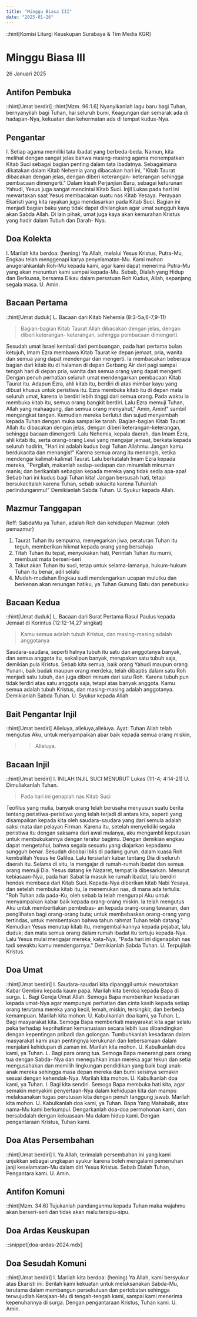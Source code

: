 ```yaml
---
title: "Minggu Biasa III"
date: "2025-01-26"
---
```

::hint[Komisi Liturgi Keuskupan Surabaya & Tim Media KGR]
# Minggu Biasa III
26 Januari 2025

## Antifon Pembuka
::hint[Umat berdiri]
::hint[Mzm. 96:1.6]
Nyanyikanlah lagu baru bagi Tuhan, bernyanyilah bagi Tuhan, hai seluruh bumi, Keagungan dan semarak ada di hadapan-Nya, kekuatan dan kehormatan ada di tempat kudus-Nya. 


## Pengantar
I. Setiap agama memiliki tata ibadat yang berbeda-beda. Namun, kita melihat dengan sangat jelas bahwa masing-masing agama menempatkan Kitab Suci sebagai bagian penting dalam tata ibadatnya. Sebagaimana dikatakan dalam Kitab Nehemia yang dibacakan hari ini, "Kitab Taurat dibacakan dengan jelas, dengan diberi keterangan- keterangan sehingga pembacaan dimengerti." Dalam kisah Perjanjian Baru, sebagai keturunan Yahudi, Yesus juga sangat mencintai Kitab Suci. Injil Lukas pada hari ini mewartakan saat Yesus membacakan suatu nas Kitab Yesaya. Perayaan Ekaristi yang kita rayakan juga mendasarkan pada Kitab Suci. Bagian ini menjadi bagian baku yang tidak dapat dihilangkan agar umat sungguh kaya akan Sabda Allah. Di lain pihak, umat juga kaya akan kemurahan Kristus yang hadir dalam Tubuh dan Darah- Nya. 

## Doa Kolekta
I. Marilah kita berdoa: (hening)
Ya Allah, melalui Yesus Kristus, Putra-Mu, Engkau telah menggenapi karya penyelamatan-Mu. Kami mohon anugerahkanlah Roh-Mu kepada kami, agar kami dapat menerima Putra-Mu yang akan menuntun kami sampai kepada-Mu. Sebab, Dialah yang Hidup dan Berkuasa, bersama Dikau dalam persatuan Roh Kudus, Allah, sepanjang segala masa. 
U. Amin.

## Bacaan Pertama
::hint[Umat duduk]
L. Bacaan dari Kitab Nehemia  (8:3-5a,6-7,9-11) 
> Bagian-bagian Kitab Taurat Allah dibacakan dengan jelas, dengan diberi keterangan- keterangan, sehingga pembacaan dimengerti. 

Sesudah umat Israel kembali dari pembuangan, pada hari pertama bulan ketujuh, Imam Ezra membawa Kitab Taurat ke depan jemaat, pria, wanita dan semua yang dapat mendengar dan mengerti. Ia membacakan beberapa bagian dari kitab itu di halaman di depan Gerbang Air dari pagi sampai tengah hari di depan pria, wanita dan semua orang yang dapat mengerti. Dengan penuh perhatian seluruh umat mendengarkan pembacaan Kitab Taurat itu. Adapun Ezra, ahli kitab itu, berdiri di atas mimbar kayu yang dibuat khusus untuk peristiwa itu. Ezra membuka kitab itu di depan mata seluruh umat, karena ia berdiri lebih tinggi dari semua orang. Pada waktu ia membuka kitab itu, semua orang bangkit berdiri. Lalu Ezra memuji Tuhan, Allah yang mahaagung, dan semua orang menyahut," Amin, Amin!" sambil mengangkat tangan. Kemudian mereka berlutut dan sujud menyembah kepada Tuhan dengan muka sampai ke tanah. Bagian-bagian Kitab Taurat Allah itu dibacakan dengan jelas, dengan diberi keterangan-keterangan, sehingga bacaan dimengerti. Lalu Nehemia, kepala daerah, dan Imam Ezra, ahli kitab itu, serta orang-orang Lewi yang mengajar jemaat, berkata kepada seluruh hadirin, "Hari ini adalah kudus bagi Tuhan Allahmu. Jangan kamu berdukacita dan menangis!" Karena semua orang itu menangis, ketika mendengar kalimat-kalimat Taurat. Lalu berkatalah Imam Ezra kepada mereka, "Pergilah, makanlah sedap-sedapan dan minumlah minuman manis; dan berikanlah sebagian kepada mereka yang tidak sedia apa-apa! Sebab hari ini kudus bagi Tuhan kita! Jangan bersusah hati, tetapi bersukacitalah karena Tuhan, sebab sukacita karena Tuhanlah perlindunganmu!" Demikianlah Sabda Tuhan. 
U. Syukur kepada Allah.

## Mazmur Tanggapan
Reff: SabdaMu ya Tuhan, adalah Roh dan kehidupan
Mazmur: (oleh pemazmur)
1. Taurat Tuhan itu sempurna, menyegarkan jiwa, peraturan Tuhan itu teguh, memberikan hikmat kepada orang yang bersahaja
2. Titah Tuhan itu tepat, menyukakan hati, Perintah Tuhan itu murni, membuat mata berseri-seri
3. Takut akan Tuhan itu suci, tetap untuk selama-lamanya, hukum-hukum Tuhan itu benar, adil selalu
4. Mudah-mudahan Engkau sudi mendengarkan ucapan mulutku dan berkenan akan renungan hatiku, ya Tuhan Gunung Batu dan penebusku

## Bacaan Kedua
::hint[Umat duduk]
L. Bacaan dari Surat Pertama Rasul Paulus kepada Jemaat di Korintus (12:12-14,27 singkat)
> Kamu semua adalah tubuh Kristus, dan masing-masing adalah anggotanya

Saudara-saudara, seperti halnya tubuh itu satu dan anggotanya banyak, dan semua anggota itu, sekalipun banyak, merupakan satu tubuh saja, demikian pula Kristus. Sebab kita semua, baik orang Yahudi maupun orang Yunani, baik budak maupun orang merdeka, telah dibaptis dalam satu Roh menjadi satu tubuh, dan juga diberi minum dari satu Roh. Karena tubuh pun tidak terdiri atas satu anggota saja, tetapi atas banyak anggota. Kamu semua adalah tubuh Kristus, dan masing-masing adalah anggotanya. Demikianlah Sabda Tuhan. 
U. Syukur kepada Allah.

## Bait Pengantar Injil
::hint[Umat berdiri]
Alleluya, alleluya,alleluya.
Ayat: Tuhan Allah telah mengutus Aku, untuk menyampaikan abar baik kepada semua orang miskin, 
>> Alleluya.

## Bacaan Injil
::hint[Umat berdiri]
I. INILAH INJIL SUCI MENURUT Lukas (1:1-4; 4:14-21)
U. Dimuliakanlah Tuhan.
> Pada hari ini genaplah nas Kitab Suci

Teofilus yang mulia, banyak orang telah berusaha menyusun suatu berita tentang peristiwa-peristiwa yang telah terjadi di antara kita, seperti yang disampaikan kepada kita oleh saudara-saudara yang dari semula adalah saksi mata dan pelayan Firman. Karena itu, setelah menyelidiki segala peristiwa itu dengan saksama dari awal mulanya, aku mengambil keputusan untuk membukukannya dengan teratur bagimu. Dengan demikian engkau dapat mengetahui, bahwa segala sesuatu yang diajarkan kepadamu sungguh benar. Sesudah dicobai Iblis di padang gurun, dalam kuasa Roh kembalilah Yesus ke Galilea. Lalu tersiarlah kabar tentang Dia di seluruh daerah itu. Selama di situ, la mengajar di rumah-rumah ibadat dan semua orang memuji Dia. Yesus datang ke Nazaret, tempat la dibesarkan. Menurut kebiasaan-Nya, pada hari Sabat la masuk ke rumah ibadat, lalu berdiri hendak membaca dari Kitab Suci. Kepada-Nya diberikan kitab Nabi Yesaya, dan setelah membuka kitab itu, la menemukan nas, di mana ada tertulis: "Roh Tuhan ada pada-Ku, oleh sebab la telah mengurapi Aku untuk menyampaikan kabar baik kepada orang-orang miskin. Ia telah mengutus Aku untuk memberitakan pembebas- an kepada orang-orang tawanan, dan penglihatan bagi orang-orang buta; untuk membebaskan orang-orang yang tertindas, untuk membentakan bahwa tahun rahmat Tuhan telah datang." Kemudian Yesus menutup kitab itu, mengembalikannya kepada pejabat, lalu duduk; dan mata semua orang dalam rumah ibadat itu tertuju kepada-Nya. Lalu Yesus mulai mengajar mereka, kata-Nya, "Pada hari ini digenapilah nas tadi sewaktu kamu mendengarnya." Demikianlah Sabda Tuhan. 
U. Terpujilah Kristus.

## Doa Umat
::hint[Umat berdiri]
I. Saudara-saudari kita dipanggil untuk mewartakan Kabar Gembira kepada kaum papa. Marilah kita berdoa kepada Bapa di surga. 
L. Bagi Gereja Umat Allah. Semoga Bapa memberikan kesadaran kepada umat-Nya agar mempunyai perhatian dan cinta kasih kepada setiap orang terutama mereka yang kecil, lemah, miskin, tersingkir, dan berbeda kemampuan. Marilah kita mohon. 
U. Kabulkanlah doa kami, ya Tuhan. 
L. Bagi masyarakat kita. Semoga Bapa memberkati masyarakat kita agar selalu peka terhadap keprihatinan kemanusiaan secara lebih luas dibandingkan dengan kepentingan pribadi dan golongan. Tumbuhkanlah kesadaran dalam masyarakat kami akan pentingnya kerukunan dan kebersamaan dalam menjalani kehidupan di zaman ini. Marilah kita mohon. 
U. Kabulkanlah doa kami, ya Tuhan. 
L. Bagi para orang tua. Semoga Bapa menerangi para orang tua dengan Sabda- Nya dan meneguhkan iman mereka agar tekun dan setia mengusahakan dan memilih lingkungan pendidikan yang baik bagi anak-anak mereka sehingga masa depan mereka dan bumi seisinya semakin sesuai dengan kehendak-Nya. Marilah kita mohon. 
U. Kabulkanlah doa kami, ya Tuhan. 
I. Bagi kita sendiri. Semoga Bapa membuka hati kita, agar semakin menyakini penyertaan-Nya dalam kehidupan kita dan mampu melaksanakan tugas perutusan kita dengan penuh tanggung jawab. Marilah kita mohon. 
U. Kabulkanlah doa kami, ya Tuhan. 
Bapa Yang Mahabaik, atas nama-Mu kami berkumpul. Dengarkanlah doa-doa permohonan kami, dan bersabdalah dengan kekuasaan-Mu dalam hidup kami. Dengan pengantaraan Kristus, Tuhan kami. 

## Doa Atas Persembahan
::hint[Umat berdiri]
I. Ya Allah, terimalah persembahan ini yang kami unjukkan sebagai ungkapan syukur karena boleh mengalami pemenuhan janji keselamatan-Mu dalam diri Yesus Kristus. Sebab Dialah Tuhan, Pengantara kami. 
U. Amin.

## Antifon Komuni
::hint[Mzm. 34:6]
Tujukanlah pandanganmu kepada Tuhan maka wajahmu akan berseri-seri dan tidak akan malu tersipu-sipu. 


## Doa Ardas Keuskupan
::snippet[doa-ardas-2024.mdx]

## Doa Sesudah Komuni
::hint[Umat berdiri]
I. Marilah kita berdoa: (hening)
Ya Allah, kami bersyukur atas Ekaristi ini. Berilah kami kekuatan untuk melaksanakan Sabda-Mu, terutama dalam membangun persekutuan dan pertobatan sehingga terwujudlah Kerajaan-Mu di tengah-tengah kami, sampai kami menerima kepenuhannya di surga. Dengan pengantaraan Kristus, Tuhan kami. 
U. Amin.
